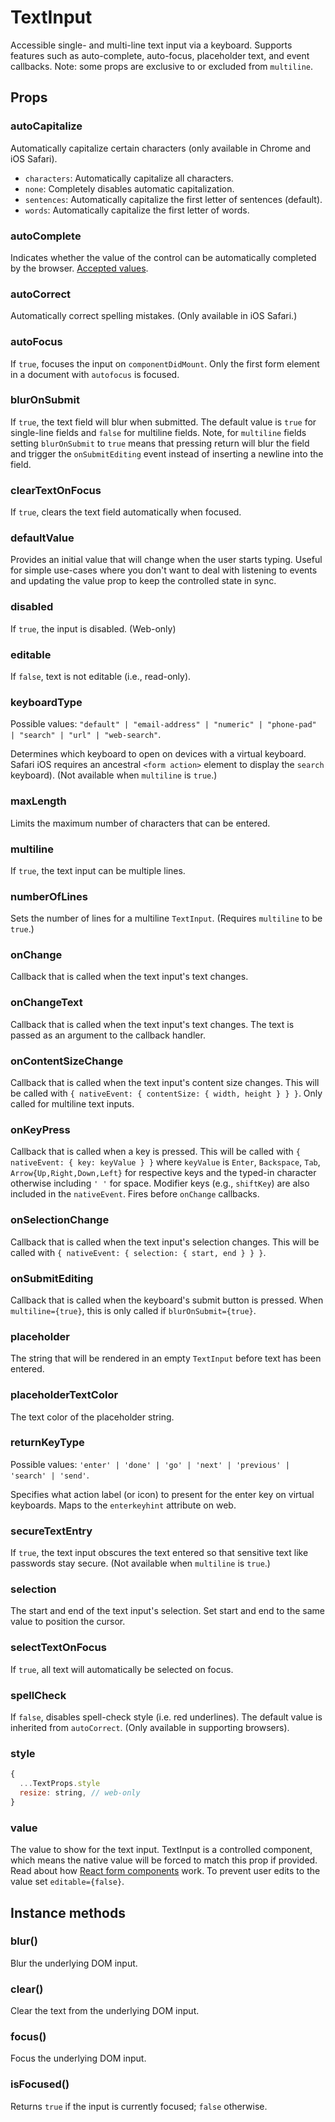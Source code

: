 
<Meta title="Components|TextInput" />

# TextInput

Accessible single- and multi-line text input via a keyboard. Supports features
such as auto-complete, auto-focus, placeholder text, and event callbacks. Note:
some props are exclusive to or excluded from `multiline`.

## Props

<Props of={Stories.ofProps} />

### autoCapitalize

Automatically capitalize certain characters (only available in Chrome and iOS Safari).

* `characters`: Automatically capitalize all characters.
* `none`: Completely disables automatic capitalization.
* `sentences`: Automatically capitalize the first letter of sentences (default).
* `words`: Automatically capitalize the first letter of words.

<Preview withSource='none'>
  <Story name="autoCapitalize">
    <Stories.autoCapitalize />
  </Story>
</Preview>

### autoComplete

Indicates whether the value of the control can be automatically completed by the
browser. [Accepted values](https://developer.mozilla.org/en-US/docs/Web/HTML/Element/input).

### autoCorrect

Automatically correct spelling mistakes. (Only available in iOS Safari.)

### autoFocus

If `true`, focuses the input on `componentDidMount`. Only the first form element
in a document with `autofocus` is focused.

### blurOnSubmit

If `true`, the text field will blur when submitted. The default value is `true`
for single-line fields and `false` for multiline fields. Note, for `multiline`
fields setting `blurOnSubmit` to `true` means that pressing return will blur the
field and trigger the `onSubmitEditing` event instead of inserting a newline
into the field.

<Preview withSource='none'>
  <Story name="blurOnSubmit">
    <Stories.blurOnSubmit />
  </Story>
</Preview>

### clearTextOnFocus

If `true`, clears the text field automatically when focused.

<Preview withSource='none'>
  <Story name="clearTextOnFocus">
    <Stories.clearTextOnFocus />
  </Story>
</Preview>

### defaultValue

Provides an initial value that will change when the user starts typing. Useful
for simple use-cases where you don't want to deal with listening to events and
updating the value prop to keep the controlled state in sync.

### disabled

If `true`, the input is disabled. (Web-only)

<Preview withSource='none'>
  <Story name="disabled">
    <Stories.disabled />
  </Story>
</Preview>

### editable

If `false`, text is not editable (i.e., read-only).

<Preview withSource='none'>
  <Story name="editable">
    <Stories.editable />
  </Story>
</Preview>

### keyboardType

Possible values: `"default" | "email-address" | "numeric" | "phone-pad" | "search" | "url" | "web-search"`.

Determines which keyboard to open on devices with a virtual keyboard. Safari iOS
requires an ancestral `<form action>` element to display the `search` keyboard).
(Not available when `multiline` is `true`.)

<Preview withSource='none'>
  <Story name="keyboardType">
    <Stories.keyboardType />
  </Story>
</Preview>

### maxLength

Limits the maximum number of characters that can be entered.

<Preview withSource='none'>
  <Story name="maxLength">
    <Stories.maxLength />
  </Story>
</Preview>

### multiline

If `true`, the text input can be multiple lines.

<Preview withSource='none'>
  <Story name="multiline">
    <Stories.multiline />
  </Story>
</Preview>

### numberOfLines

Sets the number of lines for a multiline `TextInput`. (Requires `multiline` to be `true`.)

<Preview withSource='none'>
  <Story name="numberOfLines">
    <Stories.numberOfLines />
  </Story>
</Preview>

### onChange

Callback that is called when the text input's text changes.

### onChangeText

Callback that is called when the text input's text changes. The text is passed as an argument to the callback handler.

### onContentSizeChange

Callback that is called when the text input's content size changes. This will be
called with `{ nativeEvent: { contentSize: { width, height } } }`. Only called
for multiline text inputs.

### onKeyPress

Callback that is called when a key is pressed. This will be called with `{
nativeEvent: { key: keyValue } }` where `keyValue` is `Enter`, `Backspace`,
`Tab`, `Arrow{Up,Right,Down,Left}` for respective keys and the typed-in
character otherwise including `' '` for space. Modifier keys (e.g., `shiftKey`)
are also included in the `nativeEvent`. Fires before `onChange` callbacks.

### onSelectionChange

Callback that is called when the text input's selection changes. This will be
called with `{ nativeEvent: { selection: { start, end } } }`.

<Preview withSource='none'>
  <Story name="onSelectionChange">
    <Stories.onSelectionChange />
  </Story>
</Preview>

### onSubmitEditing

Callback that is called when the keyboard's submit button is pressed. When
`multiline={true}`, this is only called if `blurOnSubmit={true}`.

### placeholder

The string that will be rendered in an empty `TextInput` before text has been entered.

<Preview withSource='none'>
  <Story name="placeholder">
    <Stories.placeholder />
  </Story>
</Preview>

### placeholderTextColor

The text color of the placeholder string.

<Preview withSource='none'>
  <Story name="placeholderTextColor">
    <Stories.placeholderTextColor />
  </Story>
</Preview>

### returnKeyType

Possible values: `'enter' | 'done' | 'go' | 'next' | 'previous' | 'search' | 'send'`.

Specifies what action label (or icon) to present for the enter key on virtual
keyboards. Maps to the `enterkeyhint` attribute on web.

### secureTextEntry

If `true`, the text input obscures the text entered so that sensitive text like
passwords stay secure. (Not available when `multiline` is `true`.)

<Preview withSource='none'>
  <Story name="secureTextEntry">
    <Stories.secureTextEntry />
  </Story>
</Preview>

### selection

The start and end of the text input's selection. Set start and end to the same
value to position the cursor.

### selectTextOnFocus

If `true`, all text will automatically be selected on focus.

<Preview withSource='none'>
  <Story name="selectTextOnFocus">
    <Stories.selectTextOnFocus />
  </Story>
</Preview>

### spellCheck

If `false`, disables spell-check style (i.e. red underlines). The default value
is inherited from `autoCorrect`. (Only available in supporting browsers).

### style

```js
{
  ...TextProps.style
  resize: string, // web-only
}
```

### value

The value to show for the text input. TextInput is a controlled component, which means the native value will be forced to match this prop if provided. Read about how [React form components](https://reactjs.org/docs/forms.html) work. To prevent user edits to the value set `editable={false}`.

## Instance methods

<Props of={Stories.ofMethods} />

### blur()

Blur the underlying DOM input.

### clear()

Clear the text from the underlying DOM input.

### focus()

Focus the underlying DOM input.

### isFocused()

Returns `true` if the input is currently focused; `false` otherwise.
